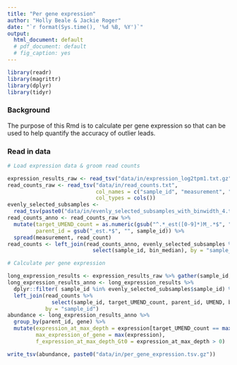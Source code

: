 ```yaml
---
title: "Per gene expression"
author: "Holly Beale & Jackie Roger"
date: "`r format(Sys.time(), '%d %B, %Y')`"
output:
  html_document: default
  # pdf_document: default
  # fig_caption: yes
---
```


```r

library(readr)
library(magrittr)
library(dplyr)
library(tidyr)

```

### Background

The purpose of this Rmd is to calculate per gene expression so that can be used to help quantify
the accuracy of outlier leads.

### Read in data

```r

# Load expression data & groom read counts

expression_results_raw <- read_tsv("data/in/expression_log2tpm1.txt.gz", col_types = cols())
read_counts_raw <- read_tsv("data/in/read_counts.txt", 
                            col_names = c("sample_id", "measurement", "read_count"),
                            col_types = cols())
evenly_selected_subsamples <-
  read_tsv(paste0("data/in/evenly_selected_subsamples_with_binwidth_4.tsv"), col_types = cols())
read_counts_anno <- read_counts_raw %>% 
  mutate(target_UMEND_count = as.numeric(gsub("^.*_est([0-9]*)M_.*$", "\\1", sample_id)),
         parent_id = gsub("_est.*$", "", sample_id)) %>%
  spread(measurement, read_count)
read_counts <- left_join(read_counts_anno, evenly_selected_subsamples %>%
                           select(sample_id, bin_median), by = "sample_id")

# Calculate per gene expression

long_expression_results <- expression_results_raw %>% gather(sample_id, expression, -gene)
long_expression_results_anno <- long_expression_results %>%
  dplyr::filter( sample_id %in% evenly_selected_subsamples$sample_id) %>%
  left_join(read_counts %>%
              select(sample_id, target_UMEND_count, parent_id, UMEND, bin_median),
            by = "sample_id")
abundance <- long_expression_results_anno %>% 
  group_by(parent_id, gene) %>%
  mutate(expression_at_max_depth = expression[target_UMEND_count == max(target_UMEND_count)],
         max_expression_of_gene = max(expression),
         f_expression_at_max_depth_Gt0 = expression_at_max_depth > 0) 

write_tsv(abundance, paste0("data/in/per_gene_expression.tsv.gz"))

```

